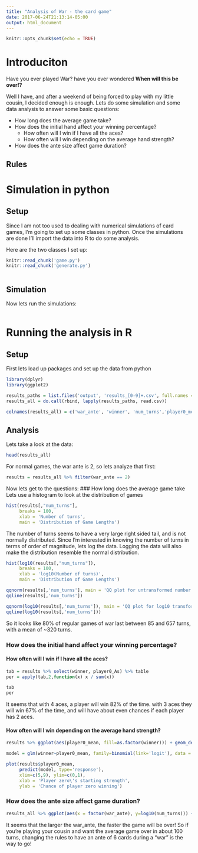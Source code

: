 ```yaml
---
title: "Analysis of War - the card game"
date: 2017-06-24T21:13:14-05:00
output: html_document
---
```


```r
knitr::opts_chunk$set(echo = TRUE)
```

# Introduciton

Have you ever played War? have you ever wondered __When will this be over!?__

Well I have, and after a weekend of being forced to play with my little cousin, I decided enough is enough. Lets do some simulation and some data analysis to answer some basic questions:

* How long does the average game take?
* How does the initial hand affect your winning percentage?
    * How often will I win if I have all the aces?
    * How often will I win depending on the average hand strength?
* How does the ante size affect game duration?

## Rules

# Simulation in python
## Setup

Since I am not too used to dealing with numerical simulations of card games, I'm going to set up some classes in python. Once the simulations are done I'll import the data into R to do some analysis. 

Here are the two classes I set up:
```r
knitr::read_chunk('game.py')
knitr::read_chunk('generate.py')
```


```python
```
## Simulation

Now lets run the simulations:

```python
```
# Running the analysis in R
## Setup

First lets load up packages and set up the data from python

```r
library(dplyr)
library(ggplot2)
```

```r
results_paths = list.files('output', 'results_[0-9]+.csv', full.names = T)
results_all = do.call(rbind, lapply(results_paths, read.csv))

colnames(results_all) = c('war_ante', 'winner', 'num_turns','player0_mean', paste0("player0_", c(as.character(2:10), 'J', 'Q', 'K', 'A'),'s'))
```
## Analysis

Lets take a look at the data:

```r
head(results_all)
```
For normal games, the war ante is 2, so lets analyze that first:
```r
results = results_all %>% filter(war_ante == 2)
```
Now lets get to the questions:
### How long does the average game take
Lets use a histogram to look at the distribution of games
```r
hist(results[,"num_turns"], 
     breaks = 100,
     xlab = 'Number of turns',
     main = 'Distribution of Game Lengths')
```
The number of turns seems to have a very large right sided tail, and is not normally distributed. Since I'm interested in knowing the number of turns in terms of order of magnitude, lets log the data. Logging the data will also make the distribution resemble the normal distribution.
```r
hist(log10(results[,"num_turns"]), 
     breaks = 100,
     xlab = 'log10(Number of turns)',
     main = 'Distribution of Game Lengths')

qqnorm(results[,'num_turns'], main = 'QQ plot for untransformed number of turns')
qqline(results[,'num_turns'])

qqnorm(log10(results[,'num_turns']), main = 'QQ plot for log10 transformed number of turns')
qqline(log10(results[,'num_turns']))
```
So it looks like 80% of regular games of war last between 85 and 657 turns, with a mean of ~320 turns.  

### How does the initial hand affect your winning percentage?
#### How often will I win if I have all the aces?
```r
tab = results %>% select(winner, player0_As) %>% table
per = apply(tab,2,function(x) x / sum(x))

tab
per
```
It seems that with 4 aces, a player will win 82% of the time. with 3 aces they will win 67% of the time, and will have about even chances if each player has 2 aces. 

#### How often will I win depending on the average hand strength?
```r
results %>% ggplot(aes(player0_mean, fill=as.factor(winner))) + geom_density(alpha=.2)

model = glm(winner~player0_mean, family=binomial(link='logit'), data = results)

plot(results$player0_mean, 
     predict(model, type='response'), 
     xlim=c(5,9), ylim=c(0,1), 
     xlab = 'Player zero\'s starting strength', 
     ylab = 'Chance of player zero winning')
```


### How does the ante size affect game duration?
```r
results_all %>% ggplot(aes(x = factor(war_ante), y=log10(num_turns))) + geom_violin()
```

It seems that the larger the war_ante, the faster the game will be over! So if you're playing your cousin and want the average game over in about 100 turns, changing the rules to have an ante of 6 cards during a "war" is the way to go!
